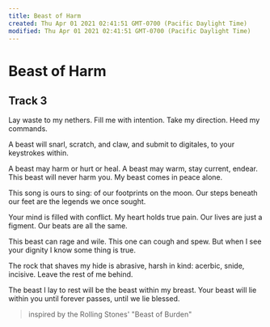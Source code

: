 ```yaml
---
title: Beast of Harm
created: Thu Apr 01 2021 02:41:51 GMT-0700 (Pacific Daylight Time)
modified: Thu Apr 01 2021 02:41:51 GMT-0700 (Pacific Daylight Time)
---
```

# Beast of Harm
## Track 3

Lay waste to my nethers.
Fill me with intention.
Take my direction.
Heed my commands.

A beast will snarl,
scratch, and claw,
and submit to digitales,
to your keystrokes within.

A beast may harm or hurt or heal.
A beast may warm, stay current, endear.
This beast will never harm you.
My beast comes in peace alone.

This song is ours to sing:
of our footprints on the moon.
Our steps beneath our feet
are the legends we once sought.

Your mind is filled with conflict.
My heart holds true pain.
Our lives are just a figment.
Our beats are all the same.

This beast can rage and wile.
This one can cough and spew.
But when I see your dignity
I know some thing is true.

The rock that shaves my hide
is abrasive, harsh in kind:
acerbic, snide, incisive.
Leave the rest of me behind.

The beast I lay to rest
will be the beast within my breast.
Your beast will lie within you
until forever passes,
until we lie blessed.

> inspired by the Rolling Stones' "Beast of Burden"